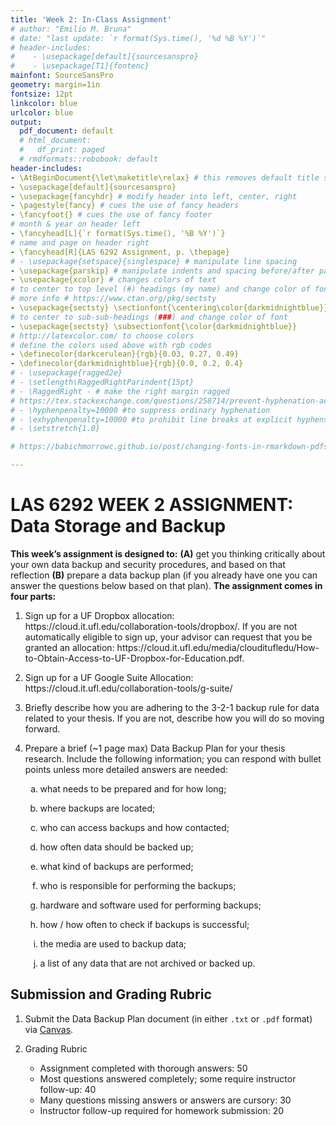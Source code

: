 ```yaml
---
title: 'Week 2: In-Class Assignment'
# author: "Emilio M. Bruna"
# date: "last update: `r format(Sys.time(), '%d %B %Y')`"
# header-includes:
#    - \usepackage[default]{sourcesanspro}
#    - \usepackage[T1]{fontenc}
mainfont: SourceSansPro
geometry: margin=1in
fontsize: 12pt
linkcolor: blue
urlcolor: blue
output:
  pdf_document: default
  # html_document:
  #   df_print: paged
  # rmdformats::robobook: default
header-includes:
- \AtBeginDocument{\let\maketitle\relax} # this removes default title section
- \usepackage[default]{sourcesanspro}
- \usepackage{fancyhdr} # modify header into left, center, right
- \pagestyle{fancy} # cues the use of fancy headers
- \fancyfoot{} # cues the use of fancy footer
# month & year on header left
- \fancyhead[L]{`r format(Sys.time(), '%B %Y')`} 
# name and page on header right
- \fancyhead[R]{LAS 6292 Assignment, p. \thepage} 
# - \usepackage{setspace}{singlespace} # manipulate line spacing 
- \usepackage{parskip} # manipulate indents and spacing before/after paragraphs 
- \usepackage{xcolor} # changes colors of text
# to center to top level (#) headings (my name) and change color of font
# more info # https://www.ctan.org/pkg/sectsty
- \usepackage{sectsty} \sectionfont{\centering\color{darkmidnightblue}}
# to center to sub-sub-headings (###) and change color of font
- \usepackage{sectsty} \subsectionfont{\color{darkmidnightblue}}
# http://latexcolor.com/ to choose colors
# define the colors used above with rgb codes
- \definecolor{darkcerulean}{rgb}{0.03, 0.27, 0.49}
- \definecolor{darkmidnightblue}{rgb}{0.0, 0.2, 0.4}
# - \usepackage{ragged2e}
# - \setlength\RaggedRightParindent{15pt}
# - \RaggedRight - # make the right margin ragged
# https://tex.stackexchange.com/questions/258714/prevent-hyphenation-across-lines-enforce-right-margin
# - \hyphenpenalty=10000 #to suppress ordinary hyphenation
# - \exhyphenpenalty=10000 #to prohibit line breaks at explicit hyphens.
# - \setstretch{1.0}

# https://babichmorrowc.github.io/post/changing-fonts-in-rmarkdown-pdfs/

---
```


<!-- Note: to rendr as pdf delete the \newline -->
# **LAS 6292 WEEK 2 ASSIGNMENT: Data Storage and Backup** 

**This week’s assignment is designed to:** **(A)** get you thinking critically about your own data backup and security procedures, and based on that reflection **(B)** prepare a data backup plan (if you already have one you can answer the questions below based on that plan).  **The assignment comes in four parts:**   

1. Sign up for a UF Dropbox allocation: https://cloud.it.ufl.edu/collaboration-tools/dropbox/. If you are not automatically eligible to sign up, your advisor can request that you be granted an allocation: https://cloud.it.ufl.edu/media/clouditufledu/How-to-Obtain-Access-to-UF-Dropbox-for-Education.pdf. 

2. Sign up for a UF Google Suite Allocation: https://cloud.it.ufl.edu/collaboration-tools/g-suite/   

3. Briefly describe how you are adhering to the 3-2-1 backup rule for data related to your thesis. If you are not, describe how you will do so moving forward.  

4.	Prepare a brief (~1 page max) Data Backup Plan for your thesis research. Include the following information; you can respond with bullet points unless more detailed answers are needed:   

    a.	what needs to be prepared and for how long;
  
    b.	where backups are located;  
    
    c.	who can access backups and how contacted;  
  
    d.	how often data should be backed up;  
    
    e.	what kind of backups are performed;  
  
    f.	who is responsible for performing the backups;  
  
    g.	hardware and software used for performing backups;  
  
    h.	how / how often to check if backups is successful;  
  
    i.	the media are used to backup data;  
  
    j.	a list of any data that are not archived or backed up.
  

## Submission and Grading Rubric

1) Submit the Data Backup Plan document (in either `.txt` or `.pdf` format) via [Canvas](https://elearning.ufl.edu/).

2) Grading Rubric 
    * Assignment completed with thorough answers: 50
    * Most questions answered completely; some require instructor follow-up: 40
    * Many questions missing answers or answers are cursory: 30
    * Instructor follow-up required for homework submission: 20
